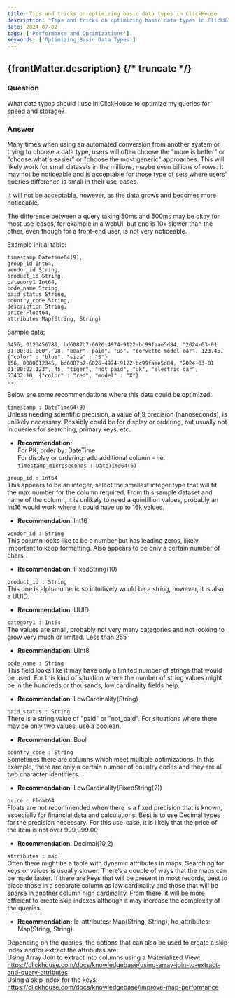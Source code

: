 ```yaml
---
title: Tips and tricks on optimizing basic data types in ClickHouse
description: "Tips and tricks on optimizing basic data types in ClickHouse"
date: 2024-07-02
tags: ['Performance and Optimizations']
keywords: ['Optimizing Basic Data Types']
---
```


{frontMatter.description}
{/* truncate */}
---

### Question

What data types should I use in ClickHouse to optimize my queries for speed and storage?

### Answer

Many times when using an automated conversion from another system or trying to choose a data type, users will often choose the "more is better" or "choose what's easier" or "choose the most generic" approaches.  This will likely work for small datasets in the millions, maybe even billions of rows.  It may not be noticeable and is acceptable for those type of sets where users' queries difference is small in their use-cases.

It will not be acceptable, however, as the data grows and becomes more noticeable.

The difference between a query taking 50ms and 500ms may be okay for most use-cases, for example in a webUI, but one is 10x slower than the other, even though for a front-end user, is not very noticeable. 

Example initial table:
```
timestamp Datetime64(9),
group_id Int64,
vendor_id String,
product_id String,
category1 Int64,
code_name String,
paid_status String,
country_code String,
description String,
price Float64,
attributes Map(String, String)
```

Sample data:
```
3456, 0123456789, bd6087b7-6026-4974-9122-bc99faae5d84, "2024-03-01 01:00:01.000", 98, "bear", paid", "us", "corvette model car", 123.45, {"color" : "blue", "size" : "S"}
156, 0000012345, bd6087b7-6026-4974-9122-bc99faae5d84, "2024-03-01 01:00:02:123", 45, "tiger", "not paid", "uk", "electric car", 53432.10, {"color" : "red", "model" : "X"} 
...
```

Below are some recommendations where this data could be optimized:

`timestamp : DateTime64(9)`  
Unless needing scientific precision, a value of 9 precision (nanoseconds), is unlikely necessary. Possibly could be for display or ordering, but usually not in queries for searching, primary keys, etc.
+ **Recommendation:**  
For PK, order by:  DateTime  
For display or ordering: add additional column - i.e. `timestamp_microseconds : DateTime64(6)`  

`group_id : Int64`  
This appears to be an integer, select the smallest integer type that will fit the max number for the column required.  From this sample dataset and name of the column, it is unlikely to need a quintillion values, probably an Int16 would work where it could have up to 16k values.
- **Recommendation**: Int16

`vendor_id : String`  
This column looks like to be a number but has leading zeros, likely important to keep formatting. Also appears to be only a certain number of chars.
- **Recommendation**: FixedString(10)

`product_id : String`  
This one is alphanumeric so intuitively would be a string, however, it is also a UUID. 
- **Recommendation**: UUID

`category1 : Int64`  
The values are small, probably not very many categories and not looking to grow very much or limited. Less than 255
- **Recommendation**: UInt8

`code_name : String`  
This field looks like it may have only a limited number of strings that would be used.
For this kind of situation where the number of string values might be in the hundreds or thousands, low cardinality fields help.
- **Recommendation**: LowCardinality(String)

`paid_status : String`  
There is a string value of "paid" or "not_paid". For situations where there may be only two values, use a boolean.
- **Recommendation**: Bool

`country_code : String`  
Sometimes there are columns which meet multiple optimizations. In this example, there are only a certain number of country codes and they are all two character identifiers.
- **Recommendation**: LowCardinality(FixedString(2))

`price : Float64`  
Floats are not recommended when there is a fixed precision that is known, especially for financial data and calculations. Best is to use Decimal types for the precision necessary. For this use-case, it is likely that the price of the item is not over 999,999.00
- **Recommendation**: Decimal(10,2)

`attributes : map`  
Often there might be a table with dynamic attributes in maps. Searching for keys or values is usually slower. There’s a couple of ways that the maps can be made faster. If there are keys that will be present in most records, best to place those in a separate column as low cardinality and those that will be sparse in another column high cardinality. From there, it will be more efficient to create skip indexes although it may increase the complexity of the queries.
- **Recommendation:** lc_attributes: Map(String, String), hc_attributes: Map(String, String).  

Depending on the queries, the options that can also be used to create a skip index and/or extract the attributes are:  
Using Array Join to extract into columns using a Materialized View:
https://clickhouse.com/docs/knowledgebase/using-array-join-to-extract-and-query-attributes  
Using a skip index for the keys:
https://clickhouse.com/docs/knowledgebase/improve-map-performance